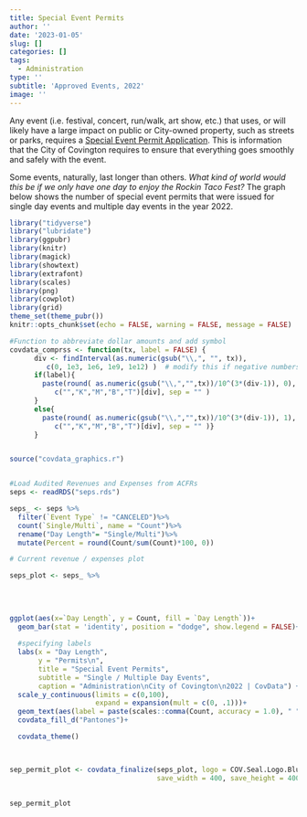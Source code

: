 ```yaml
---
title: Special Event Permits
author: ''
date: '2023-01-05'
slug: []
categories: []
tags:
  - Administration
type: ''
subtitle: 'Approved Events, 2022'
image: ''
---
```


Any event (i.e. festival, concert, run/walk, art show, etc.) that uses, or will likely have a large impact on public or City-owned property, such as streets or parks, requires a [Special Event Permit Application](https://www.covingtonky.gov/Portals/covingtonky/Government/Departments/Administration/City%20Manager's%20Office/Special%20Event%20Permit/Documents/2023%20Special%20Event%20Permit%20Application_FILLABLE.pdf?ver=ez2s7d1-IV_MgBw16wBbKQ%3d%3d).  This is information that the City of Covington requires to ensure that everything goes smoothly and safely with the event.

Some events, naturally, last longer than others.  *What kind of world would this be if we only have one day to enjoy the Rockin Taco Fest?*  The graph below shows the number of special event permits that were issued for single day events and multiple day events in the year 2022.  

```r

library("tidyverse")
library("lubridate")
library(ggpubr)
library(knitr)
library(magick)
library(showtext)
library(extrafont)
library(scales)
library(png)
library(cowplot)
library(grid)
theme_set(theme_pubr())
knitr::opts_chunk$set(echo = FALSE, warning = FALSE, message = FALSE)

#Function to abbreviate dollar amounts and add symbol
covdata_comprss <- function(tx, label = FALSE) { 
      div <- findInterval(as.numeric(gsub("\\,", "", tx)), 
         c(0, 1e3, 1e6, 1e9, 1e12) )  # modify this if negative numbers are possible
      if(label){
        paste(round( as.numeric(gsub("\\,","",tx))/10^(3*(div-1)), 0), 
           c("","K","M","B","T")[div], sep = "" )
      }
      else{
        paste(round( as.numeric(gsub("\\,","",tx))/10^(3*(div-1)), 1), 
           c("","K","M","B","T")[div], sep = "" )}
      }


source("covdata_graphics.r")


#Load Audited Revenues and Expenses from ACFRs
seps <- readRDS("seps.rds")

seps_ <- seps %>%
  filter(`Event Type` != "CANCELED")%>%
  count(`Single/Multi`, name = "Count")%>%
  rename("Day Length"= "Single/Multi")%>%
  mutate(Percent = round(Count/sum(Count)*100, 0))


```




```r

# Current revenue / expenses plot

seps_plot <- seps_ %>%
  
  
  
  
ggplot(aes(x=`Day Length`, y = Count, fill = `Day Length`))+
  geom_bar(stat = 'identity', position = "dodge", show.legend = FALSE)+
  
  #specifying labels  
  labs(x = "Day Length", 
       y = "Permits\n", 
       title = "Special Event Permits",
       subtitle = "Single / Multiple Day Events",
       caption = "Administration\nCity of Covington\n2022 | CovData") +
  scale_y_continuous(limits = c(0,100),
                     expand = expansion(mult = c(0, .1)))+
  geom_text(aes(label = paste(scales::comma(Count, accuracy = 1.0), " ", "(", Percent, "%", ")",sep = "")),vjust=-0.5,  size = 3.5)+
  covdata_fill_d("Pantones")+

  covdata_theme()


  
sep_permit_plot <- covdata_finalize(seps_plot, logo = COV.Seal.Logo.Blue, footer_shade = TRUE, save_name = "seps",
                                    save_width = 400, save_height = 400)
  
  
sep_permit_plot



```






